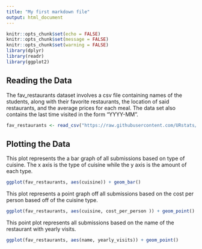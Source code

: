 ---
title: "My first markdown file"
output: html_document
---

```{r setup, include=FALSE}
knitr::opts_chunk$set(echo = FALSE)
knitr::opts_chunk$set(message = FALSE)
knitr::opts_chunk$set(warning = FALSE)
library(dplyr)
library(readr)
library(ggplot2)
```


## Reading the Data

The fav_restaurants dataset involves a csv file containing names of the students, along with their favorite restaurants, the location of said restaurants, and the average prices for each meal. The data set also contains the last time visited in the form "YYYY-MM".

```{r }
fav_restaurants <- read_csv("https://raw.githubusercontent.com/URstats/stat209-s18-ugaillard/master/fav_restaurants.csv")
```


## Plotting the Data

This plot represents the a bar graph of all submissions based on type of cuisine. The x axis is the type of cuisine while the y axis is the amount of each type.


```{r}
ggplot(fav_restaurants, aes(cuisine)) + geom_bar()
```




This plot represents a point graph off all submissions based on the cost per person based off of the cuisine type.
```{r}
ggplot(fav_restaurants, aes(cuisine, cost_per_person )) + geom_point()
```




This point plot represents all submissions based on the name of the restaurant with yearly visits.
```{r}
ggplot(fav_restaurants, aes(name, yearly_visits)) + geom_point()
```